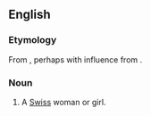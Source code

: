 ==English==

===Etymology===
From {{affix|en|Swiss|-ess}}, perhaps with influence from {{der|en|fr|Suissesse}}.

===Noun===
{{en-noun|es}}

# {{lb|en|somewhat|_|rare}} A [[Swiss]] woman or girl.